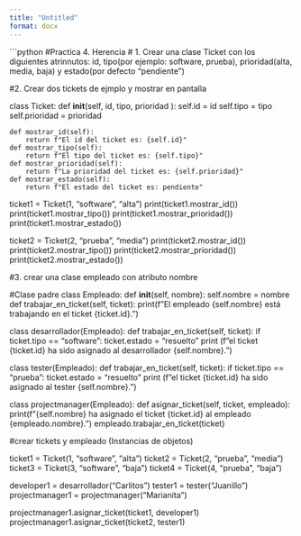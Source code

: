 ---
title: "Untitled"
format: docx
---


```{python}
#Practica 4. Herencia 
# 1. Crear una clase Ticket con los diguientes atrinnutos: id, tipo(por ejemplo: software, prueba), prioridad(alta, media, baja) y estado(por defecto "pendiente")

#2. Crear dos tickets de ejmplo y mostrar en pantalla

class Ticket:
    def __init__(self, id, tipo, prioridad ):
        self.id = id
        self.tipo = tipo
        self.prioridad = prioridad

    def mostrar_id(self):
        return f"El id del ticket es: {self.id}"
    def mostrar_tipo(self):
        return f"El tipo del ticket es: {self.tipo}"
    def mostrar_prioridad(self):
        return f"La prioridad del ticket es: {self.prioridad}"
    def mostrar_estado(self):
        return f"El estado del ticket es: pendiente"
    
ticket1 = Ticket(1, "software", "alta")
print(ticket1.mostrar_id())
print(ticket1.mostrar_tipo())
print(ticket1.mostrar_prioridad())
print(ticket1.mostrar_estado())

ticket2 = Ticket(2, "prueba", "media")
print(ticket2.mostrar_id())
print(ticket2.mostrar_tipo())
print(ticket2.mostrar_prioridad())
print(ticket2.mostrar_estado())


#3. crear una clase empleado con atributo nombre 

#Clase padre
class Empleado:
    def __init__(self, nombre):
        self.nombre = nombre
    def trabajar_en_ticket(self, ticket):
        print(f"El empleado {self.nombre} está trabajando en el ticket {ticket.id}.")
        

class desarrollador(Empleado):
    def trabajar_en_ticket(self, ticket):
        if ticket.tipo == "software":
            ticket.estado = "resuelto"
            print (f"el ticket {ticket.id} ha sido asignado al desarrollador {self.nombre}.")
            
class tester(Empleado):
    def trabajar_en_ticket(self, ticket):
        if ticket.tipo == "prueba":
            ticket.estado = "resuelto"
            print (f"el ticket {ticket.id} ha sido asignado al tester {self.nombre}.")
            
class projectmanager(Empleado):
    def asignar_ticket(self, ticket, empleado):
        print(f"{self.nombre} ha asignado el ticket {ticket.id} al empleado {empleado.nombre}.")
        empleado.trabajar_en_ticket(ticket)
        
        
#crear tickets y empleado (Instancias de objetos)
 
ticket1 = Ticket(1, "software", "alta")
ticket2 = Ticket(2, "prueba", "media")
ticket3 = Ticket(3, "software", "baja")
ticket4 = Ticket(4, "prueba", "baja")
            
developer1 = desarrollador("Carlitos")
tester1 = tester("Juanillo")
projectmanager1 = projectmanager("Marianita")

projectmanager1.asignar_ticket(ticket1, developer1)
projectmanager1.asignar_ticket(ticket2, tester1)